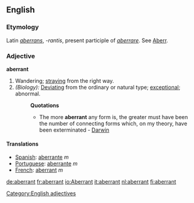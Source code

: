 ==English==

===Etymology===
Latin ''[[aberrans]]'', ''-rantis'', present participle of ''[[aberrare]]''. See [[Aberr]].

===Adjective===
'''aberrant'''
#Wandering; [[straying]] from the right way.
#''(Biology):'' [[Deviating]] from the ordinary or natural type; [[exceptional]]; abnormal.
#:'''Quotations'''
#:*The more '''aberrant''' any form is, the greater must have been the number of connecting forms which, on my theory, have been exterminated - [[Darwin]]

====Translations====
*[[Spanish]]: [[aberrante]] ''m''
*[[Portuguese]]: [[aberrante]] ''m''
*[[French]]: [[aberrant]] ''m''

[[Category:English adjectives]]

[[de:aberrant]]
[[fr:aberrant]]
[[io:Aberrant]]
[[it:aberrant]]
[[nl:aberrant]]
[[fi:aberrant]]